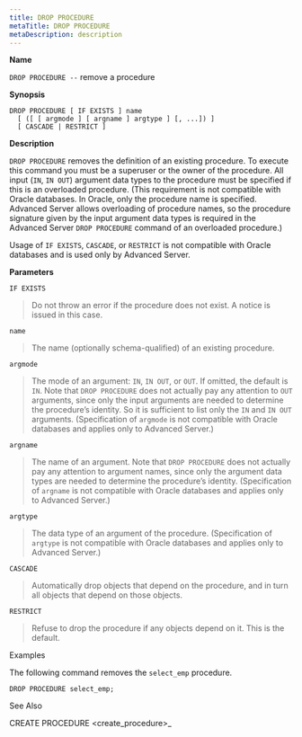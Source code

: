 ```yaml
---
title: DROP PROCEDURE
metaTitle: DROP PROCEDURE
metaDescription: description
---
```


**Name**

`DROP PROCEDURE --` remove a procedure

**Synopsis**

``` text
DROP PROCEDURE [ IF EXISTS ] name
  [ ([ [ argmode ] [ argname ] argtype ] [, ...]) ]
  [ CASCADE | RESTRICT ]
```

**Description**

`DROP PROCEDURE` removes the definition of an existing procedure. To
execute this command you must be a superuser or the owner of the
procedure. All input (`IN`, `IN OUT`) argument data types to the
procedure must be specified if this is an overloaded procedure. (This
requirement is not compatible with Oracle databases. In Oracle, only the
procedure name is specified. Advanced Server allows overloading of
procedure names, so the procedure signature given by the input argument
data types is required in the Advanced Server `DROP PROCEDURE` command
of an overloaded procedure.)

Usage of `IF EXISTS`, `CASCADE`, or `RESTRICT` is not compatible with
Oracle databases and is used only by Advanced Server.

**Parameters**

`IF EXISTS`

> Do not throw an error if the procedure does not exist. A notice is
> issued in this case.

`name`

> The name (optionally schema-qualified) of an existing procedure.

`argmode`

> The mode of an argument: `IN`, `IN OUT`, or `OUT`. If omitted, the
> default is `IN`. Note that `DROP PROCEDURE` does not actually pay any
> attention to `OUT` arguments, since only the input arguments are
> needed to determine the procedure’s identity. So it is sufficient to
> list only the `IN` and `IN OUT` arguments. (Specification of `argmode`
> is not compatible with Oracle databases and applies only to Advanced
> Server.)

`argname`

> The name of an argument. Note that `DROP PROCEDURE` does not actually
> pay any attention to argument names, since only the argument data
> types are needed to determine the procedure’s identity. (Specification
> of `argname` is not compatible with Oracle databases and applies only
> to Advanced Server.)

`argtype`

> The data type of an argument of the procedure. (Specification of
> `argtype` is not compatible with Oracle databases and applies only to
> Advanced Server.)

`CASCADE`

> Automatically drop objects that depend on the procedure, and in turn
> all objects that depend on those objects.

`RESTRICT`

> Refuse to drop the procedure if any objects depend on it. This is the
> default.

Examples

The following command removes the `select_emp` procedure.

``` text
DROP PROCEDURE select_emp;
```

See Also

<span class="title-ref">CREATE PROCEDURE \<create_procedure\>_</span>
